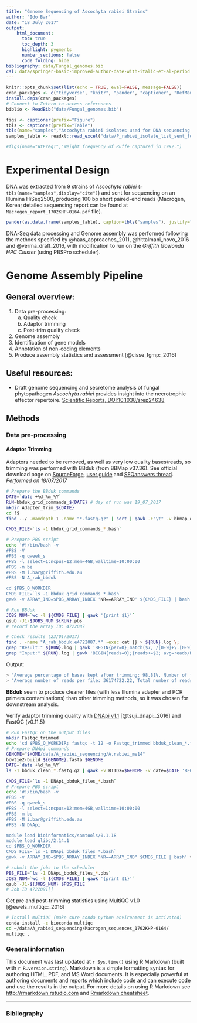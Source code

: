 ```yaml
---
title: "Genome Sequencing of Ascochyta rabiei Strains"
author: "Ido Bar"
date: "18 July 2017"
output: 
    html_document:
      toc: true
      toc_depth: 3
      highlight: pygments
      number_sections: false
      code_folding: hide
bibliography: data/Fungal_genomes.bib
csl: data/springer-basic-improved-author-date-with-italic-et-al-period.csl
---
```


```r
knitr::opts_chunk$set(list(echo = TRUE, eval=FALSE, message=FALSE))
cran_packages <- c("tidyverse", "knitr", "pander", "captioner", "RefManageR")
install.deps(cran_packages)
# Connect to Zotero to access references
biblio <- ReadBib("data/Fungal_genomes.bib")
```



```r
figs <- captioner(prefix="Figure")
tbls <- captioner(prefix="Table")
tbls(name="samples","Ascochyta rabiei isolates used for DNA sequencing.")
samples_table <- readxl::read_excel("data/P_rabiei_isolate_list_sent_for_sequencing.xlsx")

#figs(name="WtFreq1","Weight frequency of Ruffe captured in 1992.")
```

# Experimental Design
DNA was extracted from 9 strains of _Ascochyta rabiei_ (`r tbls(name="samples",display="cite")`) and sent for sequencing on an Illumina HiSeq2500, producing 100 bp short paired-end reads (Macrogen, Korea; detailed sequencing report can be found at `Macrogen_report_1702KHP-0164.pdf` file).

```r
pander(as.data.frame(samples_table), caption=tbls("samples"), justify="left")
```

DNA-Seq data processing and Genome assembly was performed following the methods specified by @haas_approaches_2011, @hittalmani_novo_2016 and @verma_draft_2016, with modification to run on the _Griffith Gowonda HPC Cluster_ (using PBSPro scheduler).  


# Genome Assembly Pipeline
## General overview:
1. Data pre-processing:
    a. Quality check
    b. Adaptor trimming
    c. Post-trim quality check
2. Genome assembly
3. Identification of gene models 
4. Annotation of non-coding elements
5. Produce assembly statistics and assessment [@cisse_fgmp:_2016]

## Useful resources:
* Draft genome sequencing and secretome analysis of fungal phytopathogen _Ascochyta rabiei_ provides insight into the
necrotrophic effector repertoire. [Scientific Reports, DOI:10.1038/srep24638](https://www.nature.com/articles/srep24638)  


## Methods

### Data pre-processing


#### Adaptor Trimming
Adaptors needed to be removed, as well as very low quality bases/reads, so trimming was performed with BBduk (from BBMap v37.36). See official download page on [SourceForge](https://sourceforge.net/projects/bbmap/), [user guide](http://jgi.doe.gov/data-and-tools/bbtools/bb-tools-user-guide/bbduk-guide/) and [SEQanswers thread](http://seqanswers.com/forums/showthread.php?t=42776).  
*Performed on 18/07/2017*
```bash
# Prepare the BBduk commands
DATE=`date +%d_%m_%Y`
RUN=bbduk_grid_commands_${DATE} # day of run was 19_07_2017
mkdir Adapter_trim_${DATE}
cd !$
find ../ -maxdepth 1 -name "*.fastq.gz" | sort | gawk -F"\t" -v bbmap_dir=$BBMAP_DIR -v d=$DATE 'BEGIN{command=sprintf("bbduk.sh -Xmx1g ref=%s/resources/adapters.fa ktrim=r k=23 mink=11 hdist=1 hdist2=0 tpe tbo qtrim=w trimq=10 ziplevel=9 overwrite=true", bbmap_dir)};NR%2==1{n=split($1,a,"/"); infile=gensub("_1\\.", "_#.", "1", $1); basename=gensub(/(.+)_1.fastq.gz/, "\\1", "1", a[n]);printf("%s in=%s out=bbduk_clean_%s_R#.fastq.gz stats=%s.stats\n",command,infile,basename, basename)}' > ${RUN}.bash

CMDS_FILE=`ls -1 bbduk_grid_commands_*.bash`

# Prepare PBS script
echo '#!/bin/bash -v
#PBS -V
#PBS -q qweek_s
#PBS -l select=1:ncpus=12:mem=4GB,walltime=10:00:00
#PBS -m be
#PBS -M i.bar@griffith.edu.au
#PBS -N A_rab_bbduk

cd $PBS_O_WORKDIR
CMDS_FILE=`ls -1 bbduk_grid_commands_*.bash`
gawk -v ARRAY_IND=$PBS_ARRAY_INDEX 'NR==ARRAY_IND' ${CMDS_FILE} | bash' > ${RUN}.pbs

# Run BBduk
JOBS_NUM=`wc -l ${CMDS_FILE} | gawk '{print $1}'`
qsub -J1-$JOBS_NUM ${RUN}.pbs
# record the array ID: 4722087

# Check results (23/01/2017)
find . -name "A_rab_bbduk.e4722087.*" -exec cat {} > ${RUN}.log \;
grep "Result:" ${RUN}.log | gawk 'BEGIN{per=0};match($7, /[0-9]+\.[0-9]+/){per+=substr($7, RSTART, RLENGTH); avg=per/NR}END{printf("Average percentage of bases kept after trimming: %.2f%% \nNumber of files processed: %d\n",avg, NR)}'
grep "Input:" ${RUN}.log | gawk 'BEGIN{reads=0};{reads+=$2; avg=reads/NR}END{printf("Average number of reads per file: %.2f \nTotal number of reads: %d\nNumber of files processed: %d\n",avg, reads,NR)}'
```
Output:  
```bash
> "Average percentage of bases kept after trimming: 98.81%, Number of files processed: 9"  
> "Average number of reads per file: 36174722.22, Total number of reads: 325572500"  
```

**BBduk** seem to produce cleaner files (with less Illumina adapter and PCR primers contaminations) than other trimming methods, so it was chosen for downstream analysis.

Verify adaptor trimming quality with [DNApi v1.1](https://github.com/jnktsj/DNApi) [@tsuji_dnapi:_2016] and FastQC (v0.11.5)
```bash
# Run FastQC on the output files
mkdir Fastqc_trimmed 
echo 'cd $PBS_O_WORKDIR; fastqc -t 12 -o Fastqc_trimmed bbduk_clean_*.fastq.gz' | qsub -V -q qweek_s -l select=1:ncpus=12:mem=4GB,walltime=10:00:00 -m be -M i.bar@griffith.edu.au -N fastq_trim
# Prepare DNApi commands
GENOME="$HOME/data/A_rabiei_sequencing/A.rabiei_me14"
bowtie2-build ${GENOME}.fasta $GENOME
DATE=`date +%d_%m_%Y`
ls -1 bbduk_clean_*.fastq.gz | gawk -v BTIDX=$GENOME -v date=$DATE 'BEGIN{logfile="DNApi_bbduk_"date".log"; "touch "logfile | getline};{printf "echo \"%s\" >> %s; pigz -cd %s | dnapi.py --no-output-files --map-command \"bowtie2 --very-sensitive -f -p 12 -x %s -U @in > @out \" - >> %s  \n", $1, logfile, $1, BTIDX, logfile}' > DNApi_bbduk_files_$DATE.bash

CMDS_FILE=`ls -1 DNApi_bbduk_files_*.bash`
# Prepare PBS script
echo '#!/bin/bash -v
#PBS -V
#PBS -q qweek_s
#PBS -l select=1:ncpus=12:mem=4GB,walltime=10:00:00
#PBS -m be
#PBS -M i.bar@griffith.edu.au
#PBS -N DNApi

module load bioinformatics/samtools/0.1.18
module load glibc/2.14.1
cd $PBS_O_WORKDIR
CMDS_FILE=`ls -1 DNApi_bbduk_files_*.bash`
gawk -v ARRAY_IND=$PBS_ARRAY_INDEX "NR==ARRAY_IND" $CMDS_FILE | bash' > DNApi_bbduk_files_$DATE.pbs

# submit the jobs to the scheduler
PBS_FILE=`ls -1 DNApi_bbduk_files_*.pbs`
JOBS_NUM=`wc -l ${CMDS_FILE} | gawk '{print $1}'`
qsub -J1-${JOBS_NUM} $PBS_FILE
# Job ID 4722091[]
```

Get pre and post-trimming statistics using MultiQC v1.0 [@ewels_multiqc:_2016]
```bash
# Install multiQC (make sure conda python environment is activated)
conda install -c bioconda multiqc
cd ~/data/A_rabiei_sequencing/Macrogen_sequences_1702KHP-0164/
multiqc .
```

### General information
This document was last updated at `r Sys.time()` using R Markdown (built with `r R.version.string`). Markdown is a simple formatting syntax for authoring HTML, PDF, and MS Word documents. It is especially powerful at authoring documents and reports which include code and can execute code and use the results in the output. For more details on using R Markdown see <http://rmarkdown.rstudio.com> and [Rmarkdown cheatsheet](https://www.rstudio.com/wp-content/uploads/2016/03/rmarkdown-cheatsheet-2.0.pdf).

***
### Bibliography

<!-- ```{r results='asis', eval=TRUE} -->
<!-- PrintBibliography(biblio) -->
<!-- ``` -->

